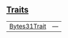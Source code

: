 
## [Traits](./core-bytes_31-traits)

| | |
|:---|:---|
| [Bytes31Trait](./core-bytes_31-Bytes31Trait) | — |
